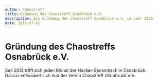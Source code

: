 ```yaml
---
author: Chaostreff
title: Gründung des Chaostreff Osnabrück e.V.
description: Die Gründung des Chaostreff Osnabrück e.V. im Jahr 2015
date: 2015-07-02
---
```


# Gründung des Chaostreffs Osnabrück e.V.

Seit 2013 trifft sich jeden Monat der Hacker-Stammtisch in Osnabrück.
Daraus entwickelt sich nun der Verein Chaostreff Osnabrück e.V.
